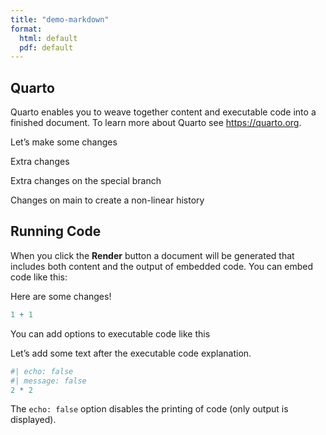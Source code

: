 ```yaml
---
title: "demo-markdown"
format:
  html: default
  pdf: default
---
```


## Quarto

Quarto enables you to weave together content and executable code into a finished document. To learn more about Quarto see <https://quarto.org>.

Let's make some changes

Extra changes

Extra changes on the special branch

Changes on main to create a non-linear history

## Running Code

When you click the **Render** button a document will be generated that includes both content and the output of embedded code. You can embed code like this:

Here are some changes!

```r
1 + 1
```

You can add options to executable code like this 

Let's add some text after the executable code explanation.

```r
#| echo: false
#| message: false
2 * 2
```

The `echo: false` option disables the printing of code (only output is displayed).
